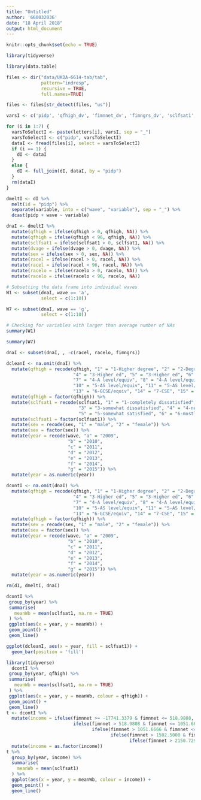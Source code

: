 ```yaml
---
title: "Untitled"
author: '660032036'
date: "18 April 2018"
output: html_document
---
```


```r
knitr::opts_chunk$set(echo = TRUE)
```

```r
library(tidyverse)

library(data.table)

files <- dir("data/UKDA-6614-tab/tab",
             pattern="indresp",
             recursive = TRUE,
             full.names=TRUE)

files <- files[str_detect(files, "us")]

varsI <- c('pidp', 'qfhigh_dv', 'fimnnet_dv', 'fimngrs_dv', 'sclfsat1', 'dvage', 'sex', 'racel', 'racelo_code')

for (i in 1:7) {
  varsToSelectI <- paste(letters[i], varsI, sep = "_")
  varsToSelectI <- c("pidp", varsToSelectI)
  dataI <- fread(files[i], select = varsToSelectI)
  if (i == 1) {
    dI <- dataI  
  }
  else {
    dI <- full_join(dI, dataI, by = "pidp")
  }
  rm(dataI)
}
```

```r
dmeltI <- dI %>%
  melt(id = "pidp") %>%
  separate(variable, into = c("wave", "variable"), sep = "_") %>%
  dcast(pidp + wave ~ variable)
```

```r
dnaI <- dmeltI %>%
  mutate(qfhigh = ifelse(qfhigh > 0, qfhigh, NA)) %>%
  mutate(qfhigh = ifelse(qfhigh < 96, qfhigh, NA)) %>%
  mutate(sclfsat1 = ifelse(sclfsat1 > 0, sclfsat1, NA)) %>%
  mutate(dvage = ifelse(dvage > 0, dvage, NA)) %>%
  mutate(sex = ifelse(sex > 0, sex, NA)) %>%
  mutate(racel = ifelse(racel > 0, racel, NA)) %>%
  mutate(racel = ifelse(racel < 96, racel, NA)) %>%
  mutate(racelo = ifelse(racelo > 0, racelo, NA)) %>%
  mutate(racelo = ifelse(racelo < 96, racelo, NA))
```

```r
# Subsetting the data frame into individual waves
W1 <- subset(dnaI, wave == 'a',
             select = c(1:10))

W7 <- subset(dnaI, wave == 'g',
             select = c(1:10))

# Checking for variables with larger than average number of NAs
summary(W1)

summary(W7)

dnaI <- subset(dnaI, , -c(racel, racelo, fimngrs))
```

```r
dcleanI <- na.omit(dnaI) %>%
  mutate(qfhigh = recode(qfhigh, "1" = "1-Higher degree", "2" = "2-Degree/equiv", "3" = "3-Higher ed",
                         "4" = "3-Higher ed", "5" = "3-Higher ed", "6" = "3-Higher ed",
                         "7" = "4-A level/equiv", "8" = "4-A level/equiv", "9" = "4-A level/equiv",
                         "10" = "5-AS level/equiv", "11" = "5-AS level/equiv", "12" = "5-AS level/equiv",
                         "13" = "6-GCSE/equiv", "14" = "7-CSE", "15" = "6-GCSE/equiv", "16" = "8-Other school cert")) %>%
  mutate(qfhigh = factor(qfhigh)) %>%
  mutate(sclfsat1 = recode(sclfsat1, "1" = "1-completely dissatisfied", "2" = "2-mostly dissatisfied",
                           "3" = "3-somewhat dissatisfied", "4" = "4-neither satisfied or dissatisfied",
                           "5" = "5-somewhat satisfied", "6" = "6-mostly satisfied", "7" = "7-completely satisfied")) %>%
  mutate(sclfsat1 = factor(sclfsat1)) %>%
  mutate(sex = recode(sex, "1" = "male", "2" = "female")) %>%
  mutate(sex = factor(sex)) %>% 
  mutate(year = recode(wave, "a" = "2009",
                       "b" = "2010",
                       "c" = "2011",
                       "d" = "2012",
                       "e" = "2013",
                       "f" = "2014",
                       "g" = "2015")) %>%
  mutate(year = as.numeric(year))
```

```r
dcontI <- na.omit(dnaI) %>%
  mutate(qfhigh = recode(qfhigh, "1" = "1-Higher degree", "2" = "2-Degree/equiv", "3" = "3-Higher ed",
                         "4" = "3-Higher ed", "5" = "3-Higher ed", "6" = "3-Higher ed",
                         "7" = "4-A level/equiv", "8" = "4-A level/equiv", "9" = "4-A level/equiv",
                         "10" = "5-AS level/equiv", "11" = "5-AS level/equiv", "12" = "5-AS level/equiv",
                         "13" = "6-GCSE/equiv", "14" = "7-CSE", "15" = "6-GCSE/equiv", "16" = "8-Other school cert")) %>%
  mutate(qfhigh = factor(qfhigh)) %>%
  mutate(sex = recode(sex, "1" = "male", "2" = "female")) %>%
  mutate(sex = factor(sex)) %>% 
  mutate(year = recode(wave, "a" = "2009",
                       "b" = "2010",
                       "c" = "2011",
                       "d" = "2012",
                       "e" = "2013",
                       "f" = "2014",
                       "g" = "2015")) %>%
  mutate(year = as.numeric(year))
```

```r
rm(dI, dmeltI, dnaI)
```

```r
dcontI %>%
 group_by(year) %>%
 summarise(
   meanWb = mean(sclfsat1, na.rm = TRUE)
 ) %>%
 ggplot(aes(x = year, y = meanWb)) +
 geom_point() +
 geom_line()
```

```r
ggplot(dcleanI, aes(x = year, fill = sclfsat1)) +
  geom_bar(position = 'fill')
```



```r
library(tidyverse)
  dcontI %>%
 group_by(year, qfhigh) %>%
 summarise(
   meanWb = mean(sclfsat1, na.rm = TRUE)
 ) %>%
 ggplot(aes(x = year, y = meanWb, colour = qfhigh)) +
 geom_point() +
 geom_line()
t <- dcontI %>% 
  mutate(income = ifelse(fimnnet >= -17741.3379 & fimnnet <= 518.9808, 20,
                         ifelse(fimnnet > 518.9808 & fimnnet <= 1051.6666, 40,
                                ifelse(fimnnet > 1051.6666 & fimnnet <= 1502.5000, 60,
                                       ifelse(fimnnet > 1502.5000 & fimnnet <= 2150.7295, 80,
                                              ifelse(fimnnet > 2150.7295 & fimnnet <= 15000.0000, 100, NA)))))) %>% 
  mutate(income = as.factor(income))
t %>%
  group_by(year, income) %>%
  summarise(
    meanWb = mean(sclfsat1)
  ) %>%
  ggplot(aes(x = year, y = meanWb, colour = income)) +
  geom_point() +
  geom_line()
```